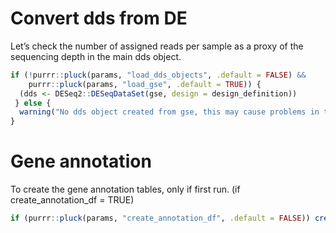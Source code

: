 
# Convert dds from DE

Let's check the number of assigned reads per sample as a proxy of the sequencing depth in the main dds object.

```r
if (!purrr::pluck(params, "load_dds_objects", .default = FALSE) && 
    purrr::pluck(params, "load_gse", .default = TRUE)) {
  (dds <- DESeq2::DESeqDataSet(gse, design = design_definition))
 } else {
  warning("No dds object created from gse, this may cause problems in the workflow, ignore if it was done with intention")
}
```

# Gene annotation

To create the gene annotation tables, only if first run. (if create_annotation_df = TRUE)

```r
if (purrr::pluck(params, "create_annotation_df", .default = FALSE)) create_annotations(dds)
```